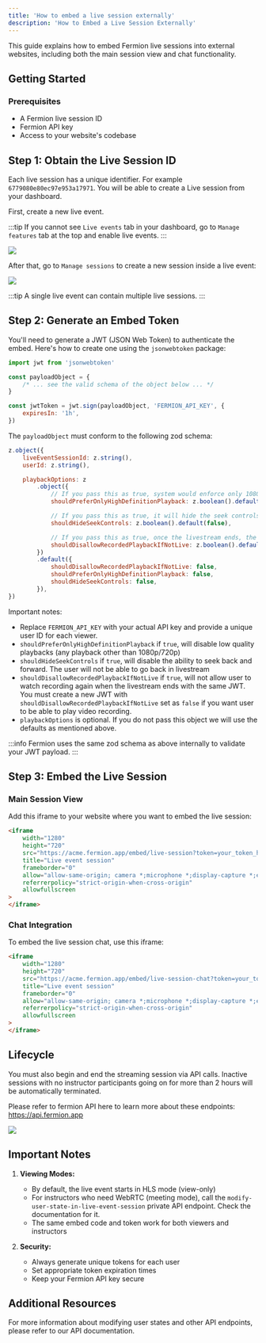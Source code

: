 ```yaml
---
title: 'How to embed a live session externally'
description: 'How to Embed a Live Session Externally'
---
```


This guide explains how to embed Fermion live sessions into external websites, including both the main session view and chat functionality.

## Getting Started

### Prerequisites

-   A Fermion live session ID
-   Fermion API key
-   Access to your website's codebase

## Step 1: Obtain the Live Session ID

Each live session has a unique identifier. For example `6779080e80ec97e953a17971`. You will be able to create a Live session from your dashboard.

First, create a new live event.

:::tip
If you cannot see `Live events` tab in your dashboard, go to `Manage features` tab at the top and enable live events.
:::

![](https://codedamn-website-assets.s3.us-east-1.amazonaws.com/uploads/04-01-2025/screenshot-000662%402x.bbidar.png)

After that, go to `Manage sessions` to create a new session inside a live event:

![](https://codedamn-website-assets.s3.us-east-1.amazonaws.com/uploads/04-01-2025/screenshot-000663%402x.yakscf.png)

:::tip
A single live event can contain multiple live sessions.
:::

## Step 2: Generate an Embed Token

You'll need to generate a JWT (JSON Web Token) to authenticate the embed. Here's how to create one using the `jsonwebtoken` package:

```javascript
import jwt from 'jsonwebtoken'

const payloadObject = {
	/* ... see the valid schema of the object below ... */
}

const jwtToken = jwt.sign(payloadObject, 'FERMION_API_KEY', {
	expiresIn: '1h',
})
```

The `payloadObject` must conform to the following zod schema:

```js
z.object({
	liveEventSessionId: z.string(),
	userId: z.string(),

	playbackOptions: z
		.object({
			// If you pass this as true, system would enforce only 1080p and 720p modes of playback. Note: Passing this as true might result in buffering on user side if their internet is not fast (as this disables low quality playback versions)
			shouldPreferOnlyHighDefinitionPlayback: z.boolean().default(false),

			// If you pass this as true, it will hide the seek controls (seekbar and jump forward/backward buttons) from the UI
			shouldHideSeekControls: z.boolean().default(false),

			// If you pass this as true, once the livestream ends, the same JWT that is used to embed the stream would not be able to playback the recorded version of the video
			shouldDisallowRecordedPlaybackIfNotLive: z.boolean().default(false),
		})
		.default({
			shouldDisallowRecordedPlaybackIfNotLive: false,
			shouldPreferOnlyHighDefinitionPlayback: false,
			shouldHideSeekControls: false,
		}),
})
```

Important notes:

-   Replace `FERMION_API_KEY` with your actual API key and provide a unique user ID for each viewer.
-   `shouldPreferOnlyHighDefinitionPlayback` if `true`, will disable low quality playbacks (any playback other than 1080p/720p)
-   `shouldHideSeekControls` if `true`, will disable the ability to seek back and forward. The user will not be able to go back in livestream
-   `shouldDisallowRecordedPlaybackIfNotLive` if `true`, will not allow user to watch recording again when the livestream ends with the same JWT. You must create a new JWT with `shouldDisallowRecordedPlaybackIfNotLive` set as `false` if you want user to be able to play video recording.
-   `playbackOptions` is optional. If you do not pass this object we will use the defaults as mentioned above.

:::info
Fermion uses the same zod schema as above internally to validate your JWT payload.
:::

## Step 3: Embed the Live Session

### Main Session View

Add this iframe to your website where you want to embed the live session:

```html
<iframe
	width="1280"
	height="720"
	src="https://acme.fermion.app/embed/live-session?token=your_token_here"
	title="Live event session"
	frameborder="0"
	allow="allow-same-origin; camera *;microphone *;display-capture *;encrypted-media;"
	referrerpolicy="strict-origin-when-cross-origin"
	allowfullscreen
>
</iframe>
```

### Chat Integration

To embed the live session chat, use this iframe:

```html
<iframe
	width="1280"
	height="720"
	src="https://acme.fermion.app/embed/live-session-chat?token=your_token_here"
	title="Live event session"
	frameborder="0"
	allow="allow-same-origin; camera *;microphone *;display-capture *;encrypted-media;"
	referrerpolicy="strict-origin-when-cross-origin"
	allowfullscreen
>
</iframe>
```

## Lifecycle

You must also begin and end the streaming session via API calls. Inactive sessions with no instructor participants going on for more than 2 hours will be automatically terminated.

Please refer to fermion API here to learn more about these endpoints: https://api.fermion.app

![](https://codedamn-website-assets.s3.us-east-1.amazonaws.com/uploads/07-01-2025/screenshot-000686%402x.dvsmpq.png)

## Important Notes

1. **Viewing Modes:**

    - By default, the live event starts in HLS mode (view-only)
    - For instructors who need WebRTC (meeting mode), call the `modify-user-state-in-live-event-session` private API endpoint. Check the documentation for it.
    - The same embed code and token work for both viewers and instructors

2. **Security:**
    - Always generate unique tokens for each user
    - Set appropriate token expiration times
    - Keep your Fermion API key secure

## Additional Resources

For more information about modifying user states and other API endpoints, please refer to our API documentation.
